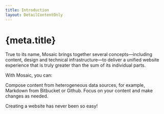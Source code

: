 ```yaml
---
title: Introduction
layout: DetailContentOnly
---
```


<H1>{meta.title}</H1>

True to its name, Mosaic brings together several concepts—including content, design and technical infrastructure—to
deliver a unified website experience that is truly greater than the sum of its individual parts. 

With Mosaic, you can:

<Cards>
  <Card step="01" title="Aggregate content">
    Compose content from heterogeneous data sources, for example, Markdown from Bitbucket or Github.
  </Card>
  <Card step="02" title="Easily manage your docs website">
    Focus on your content and make changes as needed.
  </Card>
</Cards>

Creating a website has never been so easy!
